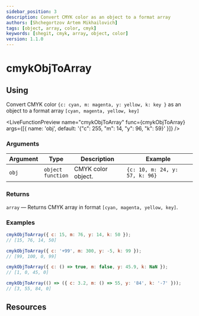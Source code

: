 ```yaml
---
sidebar_position: 3
description: Convert CMYK color as an object to a format array
authors: [Shchegortzov Artem Mikhailovich]
tags: [object, array, color, cmyk]
keywords: [shegit, cmyk, array, object, color]
version: 1.1.0
---
```




# cmykObjToArray

## Using

Convert CMYK color `{c: cyan, m: magenta, y: yellow, k: key }` as an object to a format array `[cyan, magenta, yellow, key]`

<LiveFunctionPreview
  name="cmykObjToArray"
  func={cmykObjToArray}
  args={[{ name: 'obj', default: '{"c": 255, "m": 14, "y": 96, "k": 59}' }]}
/>

### Arguments

| Argument | Type                       | Description        | Example                        |
| -------- | -------------------------- | ------------------ | ------------------------------ |
| `obj`    | `object` <br /> `function` | CMYK color object. | `{c: 10, m: 24, y: 57, k: 96}` |

### Returns

`array` — Returns CMYK array in format `[cyan, magenta, yellow, key]`.

### Examples

```js
cmykObjToArray({ c: 15, m: 76, y: 14, k: 50 });
// [15, 76, 14, 50]

cmykObjToArray({ c: '+99', m: 300, y: -5, k: 99 });
// [99, 100, 0, 99]

cmykObjToArray({ c: () => true, m: false, y: 45.9, k: NaN });
// [1, 0, 45, 0]

cmykObjToArray(() => ({ c: 3.2, m: () => 55, y: '84', k: '-7' }));
// [3, 55, 84, 0]
```

## Resources

<Resources constants={constants} />
